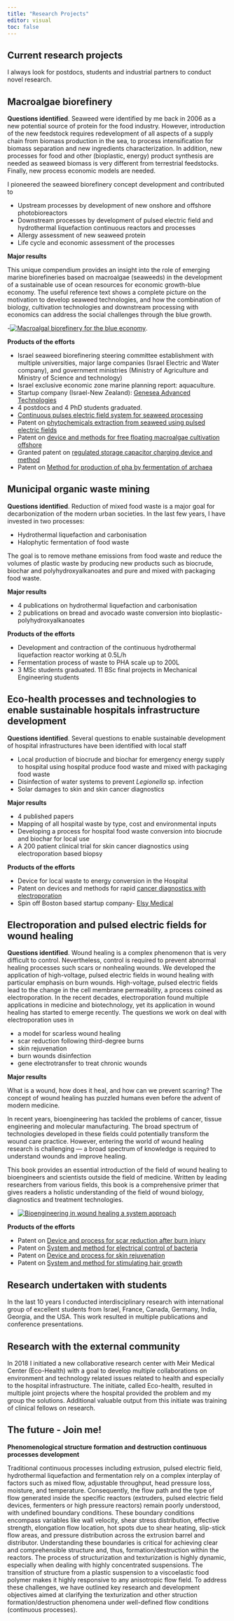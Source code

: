 ```yaml
---
title: "Research Projects"
editor: visual
toc: false
---
```

## Current research projects

I always look for postdocs, students and industrial partners to conduct novel research.

## Macroalgae biorefinery

**Questions identified**. Seaweed were identified by me back in 2006 as a new potential source of protein for the food industry. However, introduction of the new feedstock requires redevelopment of all aspects of a supply chain from biomass production in the sea, to process intensification for biomass separation and new ingredients characterization. In addition, new processes for food and other (bioplastic, energy) product synthesis are needed as seaweed biomass is very different from terrestrial feedstocks. Finally, new process economic models are needed. 

I pioneered the seaweed biorefinery concept development and contributed to 

- Upstream processes by development of new onshore and offshore photobioreactors 
- Downstream processes by development of pulsed electric field and hydrothermal liquefaction continuous reactors and processes
- Allergy assessment of new seaweed protein
- Life cycle and economic assessment of the processes 

**Major results**

This unique compendium provides an insight into the role of emerging marine biorefineries based on macroalgae (seaweeds) in the development of a sustainable use of ocean resources for economic growth-blue economy. The useful reference text shows a complete picture on the motivation to develop seaweed technologies, and how the combination of biology, cultivation technologies and downstream processing with economics can address the social challenges through the blue growth.

-[![Macroalgal biorefinery for the blue economy](book1.jpg)](https://www.worldscientific.com/worldscibooks/10.1142/11937#t=aboutBook).

 
**Products of the efforts**

- Israel seaweed biorefinering steering committee establishment with multiple universities, major large companies (Israel Electric and Water company), and government ministries (Ministry of Agriculture and Ministry of Science and technology)
- Israel exclusive economic zone marine planning report: aquaculture. 
- Startup company (Israel-New Zealand): [Genesea Advanced Technologies](www.genesea.net)
- 4 postdocs and 4 PhD students graduated. 
- [Continuous pulses electric field system for seaweed processing](https://pubs.acs.org/doi/full/10.1021/acsfoodscitech.2c00247) 
- Patent on [phytochemicals extraction from seaweed using pulsed electric fields](https://patents.google.com/patent/WO2017081677A1/en)
- Patent on [device and methods for free floating macroalgae cultivation offshore](Device and methods for free floating macroalgae cultivation offshore)
- Granted patent on [regulated storage capacitor charging device and method](https://patents.google.com/patent/EP3804134A4/en?inventor=Alexander+Golberg)
- Patent on [Method for production of pha by fermentation of archaea](https://patents.google.com/patent/WO2023073684A1/en?inventor=Alexander+Golberg)

## Municipal organic waste mining

**Questions identified**. Reduction of mixed food waste is a major goal for decarbonization of the modern urban societies. In the last few years, I have invested in two processes: 

- Hydrothermal liquefaction and carbonisation
- Halophytic fermentation of food waste 

The goal is to remove methane emissions from food waste and reduce the volumes of plastic waste by producing new products such as biocrude, biochar and polyhydroxyalkanoates and pure and mixed with packaging food waste. 

**Major results**

- 4 publications on hydrothermal liquefaction and carbonisation 
- 2 publications on bread and avocado waste conversion into bioplastic- polyhydroxyalkanoates

**Products of the efforts**

- Development and contraction of the continuous hydrothermal liquefaction reactor working at 0.5L/h 
- Fermentation process of waste to PHA scale up to 200L
- 3 MSc students graduated. 11 BSc final projects in Mechanical Engineering students

## Eco-health processes and technologies to enable sustainable hospitals infrastructure development 

**Questions identified**. Several questions to enable sustainable development of hospital infrastructures have been identified with local staff

- Local production of biocrude and biochar for emergency energy supply to hospital using hospital produce food waste and mixed with packaging food waste 
- Disinfection of water systems to prevent *Legionella* sp. infection
- Solar damages to skin and skin cancer diagnostics

**Major results**

- 4 published papers
- Mapping of all hospital waste by type, cost and environmental inputs 
- Developing a process for hospital food waste conversion into biocrude and biochar for local use 
- A 200 patient clinical trial for skin cancer diagnostics using electroporation based biopsy

**Products of the efforts** 

- Device for local waste to energy conversion in the Hospital
- Patent on devices and methods for rapid  [cancer diagnostics with electroporation](https://patents.google.com/patent/WO2021009765A1/en?inventor=Alexander+Golberg) 
- Spin off Boston based startup company- [Elsy Medical](www.elsymedical.com)

## Electroporation and pulsed electric fields for wound healing

**Questions identified**. Wound healing is a complex phenomenon that is very difficult to control. Nevertheless, control is required to prevent abnormal healing processes such scars or nonhealing wounds. We developed the application of high-voltage, pulsed electric fields in wound healing with particular emphasis on burn wounds. High-voltage, pulsed electric fields lead to the change in the cell membrane permeability, a process coined as electroporation. In the recent decades, electroporation found multiple applications in medicine and biotechnology, yet its application in wound healing has started to emerge recently. The questions we work on deal with  electroporation uses in 

- a model for scarless wound healing 
- scar reduction following third-degree burns
- skin rejuvenation 
- burn wounds disinfection
- gene electrotransfer to treat chronic wounds

**Major results**

What is a wound, how does it heal, and how can we prevent scarring? The concept of wound healing has puzzled humans even before the advent of modern medicine.

In recent years, bioengineering has tackled the problems of cancer, tissue engineering and molecular manufacturing. The broad spectrum of technologies developed in these fields could potentially transform the wound care practice. However, entering the world of wound healing research is challenging — a broad spectrum of knowledge is required to understand wounds and improve healing.

This book provides an essential introduction of the field of wound healing to bioengineers and scientists outside the field of medicine. Written by leading researchers from various fields, this book is a comprehensive primer that gives readers a holistic understanding of the field of wound biology, diagnostics and treatment technologies.

- [![Bioengineering in wound healing a system approach ](book2.jpg)](https://www.worldscientific.com/worldscibooks/10.1142/10154#t=aboutBook)

**Products of the efforts**

- Patent on [Device and process for scar reduction after burn injury](https://patents.google.com/patent/WO2014105964A1/en?inventor=Alexander+Golberg)
- Patent on [System and method for electrical control of bacteria](https://patents.google.com/patent/US10660979B2/en?inventor=Alexander+Golberg)
- Patent on [Device and process for skin rejuvenation](https://patents.google.com/patent/WO2014105964A1/en?inventor=Alexander+Golberg)
- Patent on [System and method for stimulating hair growth](https://patents.google.com/patent/WO2016122998A1/en?inventor=Alexander+Golberg)

## Research undertaken with students

In the last 10 years I conducted interdisciplinary research with international group of excellent students from Israel, France, Canada, Germany, India, Georgia, and the USA. This work resulted in multiple publications and conference presentations.

## Research with the external community

In 2018 I initiated a new collaborative research center with Meir Medical Center (Eco-Health) with a goal to develop multiple collaborations on environment and technology related issues related to health and especially to the hospital infrastructure. The initiate, called Eco-health, resulted in multiple joint projects where the hospital provided the problem and my group the solutions. Additional valuable output from this initiate was training of clinical fellows on research. 

## The future - Join me!

**Phenomenological structure formation and destruction continuous processes development**

Traditional continuous processes including extrusion, pulsed electric field, hydrothermal liquefaction and fermentation rely on a complex interplay of factors such as mixed flow, adjustable throughput, head pressure loss, moisture, and temperature. Consequently, the flow path and the type of flow generated inside the specific reactors (extruders, pulsed electric field devices, fermenters or high pressure reactors) remain poorly understood, with undefined boundary conditions. These boundary conditions encompass variables like wall velocity, shear stress distribution, effective strength, elongation flow location, hot spots due to shear heating, slip-stick flow areas, and pressure distribution across the extrusion barrel and distributor. Understanding these boundaries is critical for achieving clear and comprehensible structure and, thus, formation/destruction within the reactors. The process of structurization and texturization is highly dynamic, especially when dealing with highly concentrated suspensions. The transition of structure from a plastic suspension to a viscoelastic food polymer makes it highly responsive to any anisotropic flow field. To address these challenges, we have outlined key research and development objectives aimed at clarifying the texturization and other struction formation/destruction phenomena under well-defined flow conditions (continuous processes). 
